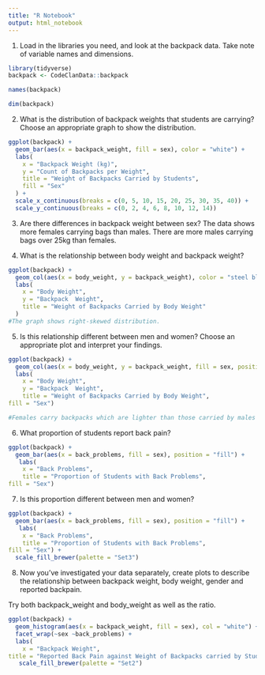 ```yaml
---
title: "R Notebook"
output: html_notebook
---
```

1. Load in the libraries you need, and look at the backpack data. Take note of variable names and dimensions.
```r
library(tidyverse)
backpack <- CodeClanData::backpack
```

```r
names(backpack)
```
```r
dim(backpack)
```

2. What is the distribution of backpack weights that students are carrying? Choose an appropriate graph to show the distribution.

```r
ggplot(backpack) +
  geom_bar(aes(x = backpack_weight, fill = sex), color = "white") +
  labs(
    x = "Backpack Weight (kg)",
    y = "Count of Backpacks per Weight",
    title = "Weight of Backpacks Carried by Students",
    fill = "Sex"
  ) +
  scale_x_continuous(breaks = c(0, 5, 10, 15, 20, 25, 30, 35, 40)) +
  scale_y_continuous(breaks = c(0, 2, 4, 6, 8, 10, 12, 14))

```
3. Are there differences in backpack weight between sex?
The data shows more females carrying bags than males. There are more males carrying bags over 25kg than females.

4. What is the relationship between body weight and backpack weight?
```r
ggplot(backpack) +
  geom_col(aes(x = body_weight, y = backpack_weight), color = "steel blue") +
  labs(
    x = "Body Weight",
    y = "Backpack  Weight",
    title = "Weight of Backpacks Carried by Body Weight"
  ) 
#The graph shows right-skewed distribution.
```
5. Is this relationship different between men and women? Choose an appropriate plot and interpret your findings.
```r
ggplot(backpack) +
  geom_col(aes(x = body_weight, y = backpack_weight, fill = sex, position = "dodge")) +
  labs(
    x = "Body Weight",
    y = "Backpack  Weight",
    title = "Weight of Backpacks Carried by Body Weight",
fill = "Sex")

#Females carry backpacks which are lighter than those carried by males
```

6. What proportion of students report back pain?
```r
ggplot(backpack) +
  geom_bar(aes(x = back_problems, fill = sex), position = "fill") +
   labs(
    x = "Back Problems",
    title = "Proportion of Students with Back Problems",
fill = "Sex")
```



7. Is this proportion different between men and women?
```r
ggplot(backpack) +
  geom_bar(aes(x = back_problems, fill = sex), position = "fill") +
   labs(
    x = "Back Problems",
    title = "Proportion of Students with Back Problems",
fill = "Sex") +
  scale_fill_brewer(palette = "Set3")
```

8.
Now you’ve investigated your data separately, create plots to describe the relationship between backpack weight, body weight, gender and reported backpain.

Try both backpack_weight and body_weight as well as the ratio.

```r
ggplot(backpack) + 
  geom_histogram(aes(x = backpack_weight, fill = sex), col = "white") + 
  facet_wrap(~sex ~back_problems) +
  labs(
    x = "Backpack Weight",
title = "Reported Back Pain against Weight of Backpacks carried by Students") +
   scale_fill_brewer(palette = "Set2")
  
```

